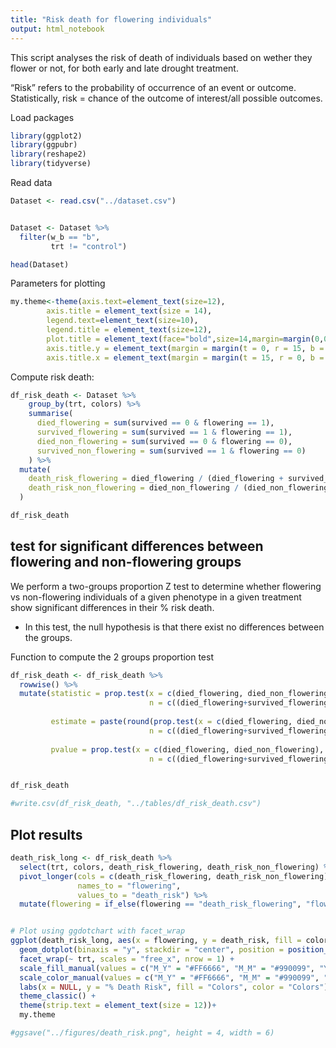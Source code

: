 ```yaml
---
title: "Risk death for flowering individuals"
output: html_notebook
---
```



This script analyses the risk of death of individuals based on wether they flower or not, for both early and late drought treatment.


“Risk” refers to the probability of occurrence of an event or outcome. Statistically, risk = chance of the outcome of interest/all possible outcomes.



Load packages

```r
library(ggplot2)
library(ggpubr)
library(reshape2)
library(tidyverse)

```


Read data

```r

Dataset <- read.csv("../dataset.csv")


Dataset <- Dataset %>% 
  filter(w_b == "b",
         trt != "control") 

head(Dataset)

```


Parameters for plotting

```r
my.theme<-theme(axis.text=element_text(size=12),
        axis.title = element_text(size = 14),
        legend.text=element_text(size=10),
        legend.title = element_text(size=12),
        plot.title = element_text(face="bold",size=14,margin=margin(0,0,20,0),hjust = 0.5),
        axis.title.y = element_text(margin = margin(t = 0, r = 15, b = 0, l = 0)),
        axis.title.x = element_text(margin = margin(t = 15, r = 0, b = 0, l = 0)))

```


Compute risk death:

```r

df_risk_death <- Dataset %>%
    group_by(trt, colors) %>%
    summarise(
      died_flowering = sum(survived == 0 & flowering == 1),
      survived_flowering = sum(survived == 1 & flowering == 1),
      died_non_flowering = sum(survived == 0 & flowering == 0),
      survived_non_flowering = sum(survived == 1 & flowering == 0)
    ) %>% 
  mutate(
    death_risk_flowering = died_flowering / (died_flowering + survived_flowering)*100,
    death_risk_non_flowering = died_non_flowering / (died_non_flowering + survived_non_flowering) * 100
  )

df_risk_death


```




## test for significant differences between flowering and non-flowering groups

We perform a two-groups proportion Z test to determine whether flowering vs non-flowering individuals of a given phenotype in a given treatment show significant differences in their % risk death.

* In this test, the null hypothesis is that there exist no differences between the groups.

Function to compute the 2 groups proportion test

```r

df_risk_death <- df_risk_death %>% 
  rowwise() %>%
  mutate(statistic = prop.test(x = c(died_flowering, died_non_flowering),
                               n = c((died_flowering+survived_flowering), (died_non_flowering + survived_non_flowering)))$statistic,
         
         estimate = paste(round(prop.test(x = c(died_flowering, died_non_flowering),
                               n = c((died_flowering+survived_flowering), (died_non_flowering + survived_non_flowering)))$estimate, digits = 2), collapse = " , "),
         
         pvalue = prop.test(x = c(died_flowering, died_non_flowering),
                               n = c((died_flowering+survived_flowering), (died_non_flowering + survived_non_flowering)))$p.value)


df_risk_death

#write.csv(df_risk_death, "../tables/df_risk_death.csv")

```




## Plot results

```r


death_risk_long <- df_risk_death %>%
  select(trt, colors, death_risk_flowering, death_risk_non_flowering) %>%
  pivot_longer(cols = c(death_risk_flowering, death_risk_non_flowering),
               names_to = "flowering",
               values_to = "death_risk") %>%
  mutate(flowering = if_else(flowering == "death_risk_flowering", "flowering", "non-flowering"))


# Plot using ggdotchart with facet_wrap
ggplot(death_risk_long, aes(x = flowering, y = death_risk, fill = colors, color = colors)) +
  geom_dotplot(binaxis = "y", stackdir = "center", position = position_dodge(width = 0.4), binwidth = 3.5) +
  facet_wrap(~ trt, scales = "free_x", nrow = 1) +
  scale_fill_manual(values = c("M_Y" = "#FF6666", "M_M" = "#990099", "Y_Y" = "gold")) +
  scale_color_manual(values = c("M_Y" = "#FF6666", "M_M" = "#990099", "Y_Y" = "gold")) +
  labs(x = NULL, y = "% Death Risk", fill = "Colors", color = "Colors") +  # Remove x-axis label and update color legends
  theme_classic() +
  theme(strip.text = element_text(size = 12))+
  my.theme

#ggsave("../figures/death_risk.png", height = 4, width = 6)


```

































